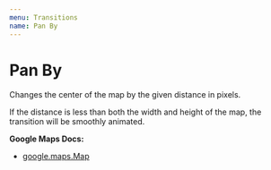 ```yaml
---
menu: Transitions
name: Pan By
---
```



# Pan By

Changes the center of the map by the given distance in pixels.

If the distance is less than both the width and height of the map, the transition will be smoothly animated.

**Google Maps Docs:**

- [google.maps.Map](https://developers.google.com/maps/documentation/javascript/reference#Map)

<Playground>
  <GoogleMap
    zoom={8}
    maps={google.maps}
    style={{ height: '320px' }}
    center={{ lat: 36.964, lng: -122.015 }}
  >
    <PanBy x={0} y={0} />
  </GoogleMap>
</Playground>

<PropsTable of={PanBy} />
